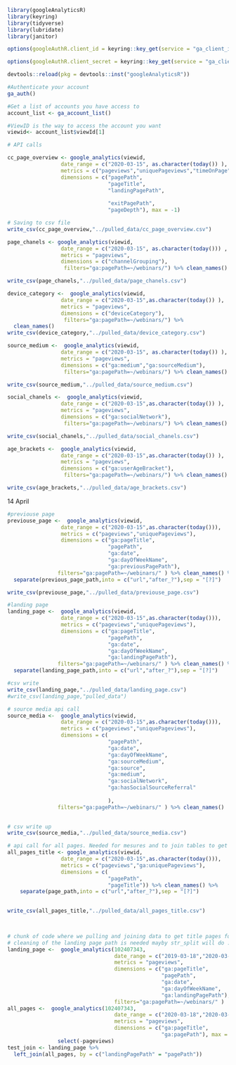 ```r
library(googleAnalyticsR)
library(keyring)
library(tidyverse)
library(lubridate)
library(janitor)
```

```r

options(googleAuthR.client_id = keyring::key_get(service = "ga_client_id", keyring = "googleanalytics"))

options(googleAuthR.client_secret = keyring::key_get(service = "ga_client_secret", keyring = "googleanalytics"))

devtools::reload(pkg = devtools::inst("googleAnalyticsR"))

#Authenticate your account
ga_auth()

#Get a list of accounts you have access to
account_list <- ga_account_list()

#ViewID is the way to access the account you want
viewid<- account_list$viewId[1]

```
```r
# API calls 

cc_page_overview <- google_analytics(viewid, 
                 date_range = c("2020-03-15", as.character(today()) ), 
                 metrics = c("pageviews","uniquePageviews","timeOnPage"), 
                 dimensions = c("pagePath",
                                "pageTitle",
                                "landingPagePath",
                                
                                "exitPagePath",
                                "pageDepth"), max = -1)
```
```r
# Saving to csv file 
write_csv(cc_page_overview,"../pulled_data/cc_page_overview.csv")
```



```r
page_chanels <- google_analytics(viewid, 
                 date_range = c("2020-03-15", as.character(today())) , 
                 metrics = "pageviews", 
                 dimensions = c("channelGrouping"),
                  filters="ga:pagePath=~/webinars/") %>% clean_names()
```
```r
write_csv(page_chanels,"../pulled_data/page_chanels.csv")

```


```r
device_category <-  google_analytics(viewid, 
                 date_range = c("2020-03-15",as.character(today()) ), 
                 metrics = "pageviews", 
                 dimensions = c("deviceCategory"),
                  filters="ga:pagePath=~/webinars/") %>% 
  clean_names()
write_csv(device_category,"../pulled_data/device_category.csv")

```

```r
source_medium <-  google_analytics(viewid, 
                 date_range = c("2020-03-15", as.character(today()) ), 
                 metrics = "pageviews", 
                 dimensions = c("ga:medium","ga:sourceMedium"),
                  filters="ga:pagePath=~/webinars/") %>% clean_names()
```
```r
write_csv(source_medium,"../pulled_data/source_medium.csv")

```






```r
social_chanels <-  google_analytics(viewid, 
                 date_range = c("2020-03-15",as.character(today()) ),
                 metrics = "pageviews", 
                 dimensions = c("ga:socialNetwork"),
                  filters="ga:pagePath=~/webinars/") %>% clean_names()
```
```r
write_csv(social_chanels,"../pulled_data/social_chanels.csv")

```

```r
age_brackets <-  google_analytics(viewid, 
                 date_range = c("2020-03-15",as.character(today()) ), 
                 metrics = "pageviews", 
                 dimensions = c("ga:userAgeBracket"),
                  filters="ga:pagePath=~/webinars/") %>% clean_names()
```
```r
write_csv(age_brackets,"../pulled_data/age_brackets.csv")

```



14 April
```r
#previouse page 
previouse_page <-  google_analytics(viewid, 
                 date_range = c("2020-03-15",as.character(today())), 
                 metrics = c("pageviews","uniquePageviews"), 
                 dimensions = c("ga:pageTitle",
                                "pagePath",
                                "ga:date",
                                "ga:dayOfWeekName",
                                "ga:previousPagePath"),
                filters="ga:pagePath=~/webinars/" ) %>% clean_names() %>% 
  separate(previous_page_path,into = c("url","after_?"),sep = "[?]") 
```
```r
write_csv(previouse_page,"../pulled_data/previouse_page.csv")

```




```r
#landing page
landing_page <-  google_analytics(viewid, 
                 date_range = c("2020-03-15",as.character(today())), 
                 metrics = c("pageviews","uniquePageviews"), 
                 dimensions = c("ga:pageTitle",
                                "pagePath",
                                "ga:date",
                                "ga:dayOfWeekName",
                                "ga:landingPagePath"),
                filters="ga:pagePath=~/webinars/" ) %>% clean_names() %>% 
  separate(landing_page_path,into = c("url","after_?"),sep = "[?]") 

#csv write
write_csv(landing_page,"../pulled_data/landing_page.csv")
#write_csv(landing_page,"pulled_data")

```

```r
# source media api call
source_media <-  google_analytics(viewid, 
                 date_range = c("2020-03-15",as.character(today())), 
                 metrics = c("pageviews","uniquePageviews"), 
                 dimensions = c(
                                "pagePath",
                                "ga:date",
                                "ga:dayOfWeekName",
                                "ga:sourceMedium",
                                "ga:source",
                                "ga:medium",
                                "ga:socialNetwork",
                                "ga:hasSocialSourceReferral"
                                
                                ),
                filters="ga:pagePath=~/webinars/" ) %>% clean_names() 
  

# csv write up
write_csv(source_media,"../pulled_data/source_media.csv")

```


```r
# api call for all pages. Needed for mesures and to join tables to get titles of landing pages and other
all_pages_title <- google_analytics(viewid, 
                 date_range = c("2020-03-15",as.character(today())), 
                 metrics = c("pageviews","ga:uniquePageviews"), 
                 dimensions = c(
                                "pagePath",
                                "pageTitle")) %>% clean_names() %>% 
    separate(page_path,into = c("url","after_?"),sep = "[?]") 

                                
write_csv(all_pages_title,"../pulled_data/all_pages_title.csv")
                               
```




```r

```




```r
# chunk of code where we pulling and joining data to get title pages for landing and exit pages
# cleaning of the landing page path is needed mayby str_split will do :)
landing_page <-  google_analytics(102407343, 
                                  date_range = c("2019-03-18","2020-03-18"), 
                                  metrics = "pageviews", 
                                  dimensions = c("ga:pageTitle",
                                                 "pagePath",
                                                 "ga:date",
                                                 "ga:dayOfWeekName",
                                                 "ga:landingPagePath"),
                                  filters="ga:pagePath=~/webinars/" )
all_pages <-  google_analytics(102407343, 
                                  date_range = c("2020-03-18","2020-03-18"), 
                                  metrics = "pageviews", 
                                  dimensions = c("ga:pageTitle",
                                                 "ga:pagePath"), max = -1) %>% 
                select(-pageviews) 
test_join <- landing_page %>%
  left_join(all_pages, by = c("landingPagePath" = "pagePath"))
```





